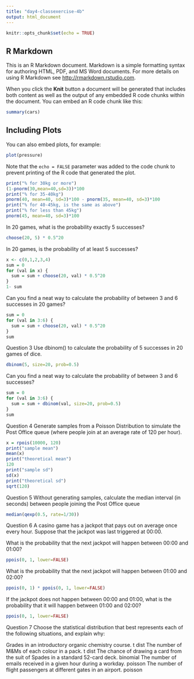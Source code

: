 ```yaml
---
title: "day4-classexercise-4b"
output: html_document
---
```


```r
knitr::opts_chunk$set(echo = TRUE)
```

## R Markdown

This is an R Markdown document. Markdown is a simple formatting syntax for authoring HTML, PDF, and MS Word documents. For more details on using R Markdown see <http://rmarkdown.rstudio.com>.

When you click the **Knit** button a document will be generated that includes both content as well as the output of any embedded R code chunks within the document. You can embed an R code chunk like this:

```r
summary(cars)
```

## Including Plots

You can also embed plots, for example:

```r
plot(pressure)
```

Note that the `echo = FALSE` parameter was added to the code chunk to prevent printing of the R code that generated the plot.


```r
print("% for 30kg or more")
(1-pnorm(30,mean=40,sd=3))*100
print("% for 35-40kg")
pnorm(40, mean=40, sd=3)*100 - pnorm(35, mean=40, sd=3)*100
print("% for 40-45kg, is the same as above")
print("% for less than 45kg")
pnorm(45, mean=40, sd=3)*100
```
In 20 games, what is the probability exactly 5 successes?
```r
choose(20, 5) * 0.5^20
```
In 20 games, is the probability of at least 5 successes?
```r
x <- c(0,1,2,3,4)
sum = 0
for (val in x) {
  sum = sum + choose(20, val) * 0.5^20
}
1- sum
```
Can you find a neat way to calculate the probability of between 3 and 6 successes in 20 games?
```r
sum = 0
for (val in 3:6) {
  sum = sum + choose(20, val) * 0.5^20
}
sum
```
Question 3
Use dbinom() to calculate the probability of 5 successes in 20 games of dice.
```r
dbinom(5, size=20, prob=0.5)
```
Can you find a neat way to calculate the probability of between 3 and 6 successes?
```r
sum = 0
for (val in 3:6) { 
  sum = sum + dbinom(val, size=20, prob=0.5)
}
sum
```
Question 4
Generate samples from a Poisson Distribution to simulate the Post Office queue (where people join at an average rate of 120 per hour).
```r
x = rpois(10000, 120)
print("sample mean")
mean(x)
print("theoretical mean")
120
print("sample sd")
sd(x)
print("theoretical sd")
sqrt(120)
```
Question 5
Without generating samples, calculate the median interval (in seconds) between people joining the Post Office queue
```r
median(qexp(0.5, rate=1/30))
```
Question 6
A casino game has a jackpot that pays out on average once every hour. Suppose that the jackpot was last triggered at 00:00.

What is the probability that the next jackpot will happen between 00:00 and 01:00?
```r
ppois(0, 1, lower=FALSE)
```
What is the probability that the next jackpot will happen between 01:00 and 02:00?
```r
ppois(0, 1) * ppois(0, 1, lower=FALSE)
```
If the jackpot does not happen between 00:00 and 01:00, what is the probability that it will happen between 01:00 and 02:00?
```r
ppois(0, 1, lower=FALSE)
```

Question 7
Choose the statistical distribution that best represents each of the following situations, and explain why:

Grades in an introductory organic chemistry course.
t dist
The number of M&Ms of each colour in a pack.
t dist
The chance of drawing a card from the suit of Spades in a standard 52-card deck.
binomial
The number of emails received in a given hour during a workday.
poisson
The number of flight passengers at different gates in an airport.
poisson














